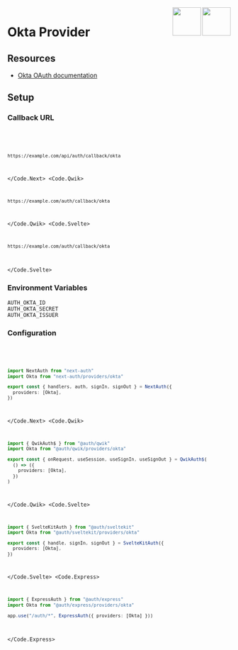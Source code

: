 
<img align="right" src="/img/providers/okta.svg" height="64" width="64" className="dark:hidden block" />
<img align="right" src="/img/providers/okta-dark.svg" height="64" width="64" className="dark:block hidden" />

# Okta Provider

## Resources

- [Okta OAuth documentation](https://developer.okta.com/docs/reference/api/oidc)

## Setup

### Callback URL

<Code>
  <Code.Next>

```bash
https://example.com/api/auth/callback/okta
```

  </Code.Next>
  <Code.Qwik>

```bash
https://example.com/auth/callback/okta
```

  </Code.Qwik>
  <Code.Svelte>

```bash
https://example.com/auth/callback/okta
```

  </Code.Svelte>
</Code>

### Environment Variables

```
AUTH_OKTA_ID
AUTH_OKTA_SECRET
AUTH_OKTA_ISSUER
```

### Configuration

<Code>
  <Code.Next>

```ts filename="/auth.ts"
import NextAuth from "next-auth"
import Okta from "next-auth/providers/okta"

export const { handlers, auth, signIn, signOut } = NextAuth({
  providers: [Okta],
})
```

  </Code.Next>
  <Code.Qwik>
  
```ts filename="/src/routes/plugin@auth.ts"
import { QwikAuth$ } from "@auth/qwik"
import Okta from "@auth/qwik/providers/okta"

export const { onRequest, useSession, useSignIn, useSignOut } = QwikAuth$(
  () => ({
    providers: [Okta],
  })
)
```

  </Code.Qwik>
  <Code.Svelte>

```ts filename="/src/auth.ts"
import { SvelteKitAuth } from "@auth/sveltekit"
import Okta from "@auth/sveltekit/providers/okta"

export const { handle, signIn, signOut } = SvelteKitAuth({
  providers: [Okta],
})
```

  </Code.Svelte>
  <Code.Express>

```ts filename="/src/app.ts"
import { ExpressAuth } from "@auth/express"
import Okta from "@auth/express/providers/okta"

app.use("/auth/*", ExpressAuth({ providers: [Okta] }))
```

  </Code.Express>
</Code>
